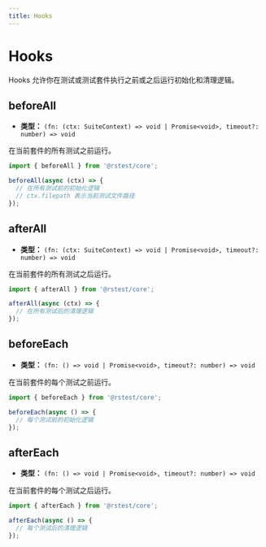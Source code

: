 ```yaml
---
title: Hooks
---
```


# Hooks

Hooks 允许你在测试或测试套件执行之前或之后运行初始化和清理逻辑。

## beforeAll

- **类型：** `(fn: (ctx: SuiteContext) => void | Promise<void>, timeout?: number) => void`

在当前套件的所有测试之前运行。

```ts
import { beforeAll } from '@rstest/core';

beforeAll(async (ctx) => {
  // 在所有测试前的初始化逻辑
  // ctx.filepath 表示当前测试文件路径
});
```

## afterAll

- **类型：** `(fn: (ctx: SuiteContext) => void | Promise<void>, timeout?: number) => void`

在当前套件的所有测试之后运行。

```ts
import { afterAll } from '@rstest/core';

afterAll(async (ctx) => {
  // 在所有测试后的清理逻辑
});
```

## beforeEach

- **类型：** `(fn: () => void | Promise<void>, timeout?: number) => void`

在当前套件的每个测试之前运行。

```ts
import { beforeEach } from '@rstest/core';

beforeEach(async () => {
  // 每个测试前的初始化逻辑
});
```

## afterEach

- **类型：** `(fn: () => void | Promise<void>, timeout?: number) => void`

在当前套件的每个测试之后运行。

```ts
import { afterEach } from '@rstest/core';

afterEach(async () => {
  // 每个测试后的清理逻辑
});
```
